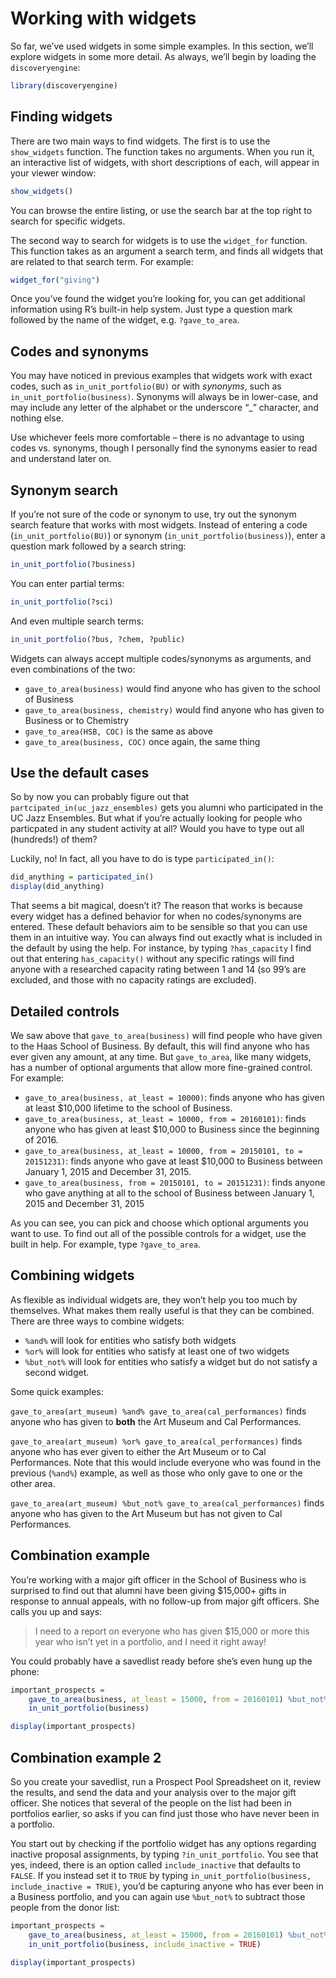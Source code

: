 # Working with widgets {#working-with-widgets}

So far, we've used widgets in some simple examples. In this section, we'll explore widgets in some more detail. As always, we'll begin by loading the `discoveryengine`:

```r
library(discoveryengine)
```

## Finding widgets {#working-with-finding-widgets}

There are two main ways to find widgets. The first is to use the `show_widgets` function. The function takes no arguments. When you run it, an interactive list of widgets, with short descriptions of each, will appear in your viewer window:

```r
show_widgets()
```

You can browse the entire listing, or use the search bar at the top right to search for specific widgets. 

The second way to search for widgets is to use the `widget_for` function. This function takes as an argument a search term, and finds all widgets that are related to that search term. For example:

```r
widget_for("giving")
```

Once you've found the widget you're looking for, you can get additional information using R's built-in help system. Just type a question mark followed by the name of the widget, e.g. `?gave_to_area`.

## Codes and synonyms

You may have noticed in previous examples that widgets work with exact codes, such as `in_unit_portfolio(BU)` or with *synonyms*, such as `in_unit_portfolio(business)`. Synonyms will always be in lower-case, and may include any letter of the alphabet or the underscore "_" character, and nothing else. 

Use whichever feels more comfortable -- there is no advantage to using codes vs. synonyms, though I personally find the synonyms easier to read and understand later on. 

## Synonym search {#synonym-search}

If you're not sure of the code or synonym to use, try out the synonym search feature that works with most widgets. Instead of entering a code (`in_unit_portfolio(BU)`) or synonym (`in_unit_portfolio(business)`), enter a question mark followed by a search string:

```r
in_unit_portfolio(?business)
```

You can enter partial terms:

```r
in_unit_portfolio(?sci)
```

And even multiple search terms:

```r
in_unit_portfolio(?bus, ?chem, ?public)
```

Widgets can always accept multiple codes/synonyms as arguments, and even combinations of the two:

- `gave_to_area(business)` would find anyone who has given to the school of Business
- `gave_to_area(business, chemistry)` would find anyone who has given to Business or to Chemistry
- `gave_to_area(HSB, COC)` is the same as above
- `gave_to_area(business, COC)` once again, the same thing

## Use the default cases {#use-defaults}

So by now you can probably figure out that `partcipated_in(uc_jazz_ensembles)` gets you alumni who participated in the UC Jazz Ensembles. But what if you're actually looking for people who particpated in any student activity at all? Would you have to type out all (hundreds!) of them? 

Luckily, no! In fact, all you have to do is type `participated_in()`:

```r
did_anything = participated_in()
display(did_anything)
```

That seems a bit magical, doesn't it? The reason that works is because every widget has a defined behavior for when no codes/synonyms are entered. These default behaviors aim to be sensible so that you can use them in an intuitive way. You can always find out exactly what is included in the default by using the help. For instance, by typing `?has_capacity` I find out that entering `has_capacity()` without any specific ratings will find anyone with a researched capacity rating between 1 and 14 (so 99's are excluded, and those with no capacity ratings are excluded). 

## Detailed controls {#detailed-controls}

We saw above that `gave_to_area(business)` will find people who have given to the Haas School of Business. By default, this will find anyone who has ever given any amount, at any time. But `gave_to_area`, like many widgets, has a number of optional arguments that allow more fine-grained control. For example: 

- `gave_to_area(business, at_least = 10000)`: finds anyone who has given at least $10,000 lifetime to the school of Business.
- `gave_to_area(business, at_least = 10000, from = 20160101)`: finds anyone who has given at least $10,000 to Business since the beginning of 2016. 
- `gave_to_area(business, at_least = 10000, from = 20150101, to = 20151231)`: finds anyone who gave at least $10,000 to Business between January 1, 2015 and December 31, 2015.
- `gave_to_area(business, from = 20150101, to = 20151231)`: finds anyone who gave anything at all to the school of Business between January 1, 2015 and December 31, 2015

As you can see, you can pick and choose which optional arguments you want to use. To find out all of the possible controls for a widget, use the built in help. For example, type `?gave_to_area`.

## Combining widgets

As flexible as individual widgets are, they won't help you too much by themselves. What makes them really useful is that they can be combined. There are three ways to combine widgets:

- `%and%` will look for entities who satisfy both widgets
- `%or%` will look for entities who satisfy at least one of two widgets
- `%but_not%` will look for entities who satisfy a widget but do not satisfy a second widget. 

Some quick examples:

`gave_to_area(art_museum) %and% gave_to_area(cal_performances)` finds anyone who has given to **both** the Art Museum and Cal Performances. 

`gave_to_area(art_museum) %or% gave_to_area(cal_performances)` finds anyone who has ever given to either the Art Museum or to Cal Performances. Note that this would include everyone who was found in the previous (`%and%`) example, as well as those who only gave to one or the other area.

`gave_to_area(art_museum) %but_not% gave_to_area(cal_performances)` finds anyone who has given to the Art Museum but has not given to Cal Performances.

## Combination example

You're working with a major gift officer in the School of Business who is surprised to find out that alumni have been giving $15,000+ gifts in response to annual appeals, with no follow-up from major gift officers. She calls you up and says:

> I need to a report on everyone who has given $15,000 or more this year who isn't yet in a portfolio, and I need it right away!

You could probably have a savedlist ready before she's even hung up the phone:

```r
important_prospects = 
    gave_to_area(business, at_least = 15000, from = 20160101) %but_not% 
    in_unit_portfolio(business)

display(important_prospects)
```

## Combination example 2

So you create your savedlist, run a Prospect Pool Spreadsheet on it, review the results, and send the data and your analysis over to the major gift officer. She notices that several of the people on the list had been in portfolios earlier, so asks if you can find just those who have never been in a portfolio. 

You start out by checking if the portfolio widget has any options regarding inactive proposal assignments, by typing `?in_unit_portfolio`. You see that yes, indeed, there is an option called `include_inactive` that defaults to `FALSE`. If you instead set it to `TRUE` by typing `in_unit_portfolio(business, include_inactive = TRUE)`, you'd be capturing anyone who has ever been in a Business portfolio, and you can again use `%but_not%` to subtract those people from the donor list:

```r
important_prospects = 
    gave_to_area(business, at_least = 15000, from = 20160101) %but_not%
    in_unit_portfolio(business, include_inactive = TRUE)

display(important_prospects)
```
